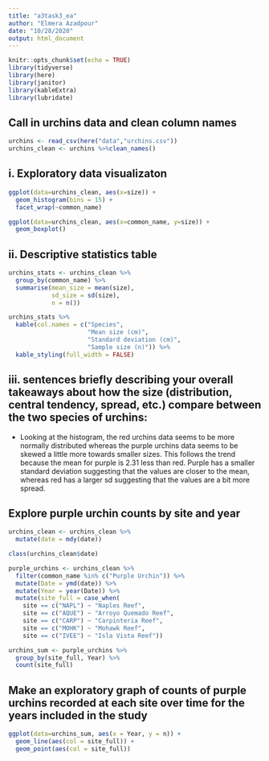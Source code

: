 ```yaml
---
title: "a3task3_ea"
author: "Elmera Azadpour"
date: "10/28/2020"
output: html_document
---
```


```r
knitr::opts_chunk$set(echo = TRUE)
library(tidyverse)
library(here)
library(janitor)
library(kableExtra)
library(lubridate)
```

## Call in urchins data and clean column names
```r
urchins <- read_csv(here("data","urchins.csv"))
urchins_clean <- urchins %>%clean_names()
```

## i. Exploratory data visualizaton
```r
ggplot(data=urchins_clean, aes(x=size)) +
  geom_histogram(bins = 15) +
  facet_wrap(~common_name)

ggplot(data=urchins_clean, aes(x=common_name, y=size)) +
  geom_boxplot()
```

## ii. Descriptive statistics table
```r
urchins_stats <- urchins_clean %>% 
  group_by(common_name) %>% 
  summarise(mean_size = mean(size), 
            sd_size = sd(size),
            n = n())

urchins_stats %>% 
  kable(col.names = c("Species",
                      "Mean size (cm)", 
                      "Standard deviation (cm)",
                      "Sample size (n)")) %>% 
  kable_styling(full_width = FALSE)
```

## iii. sentences briefly describing your overall takeaways about how the size (distribution, central tendency, spread, etc.) compare between the two species of urchins:
- Looking at the histogram, the red urchins data seems to be more normally distributed whereas the purple urchins data seems to be skewed a little more towards smaller sizes. This follows the trend because the mean for purple is 2.31 less than red. Purple has a smaller standard deviation suggesting that the values are closer to the mean, whereas red has a larger sd suggesting that the values are a bit more spread.

## Explore purple urchin counts by site and year
```r
urchins_clean <- urchins_clean %>% 
  mutate(date = mdy(date))

class(urchins_clean$date)

purple_urchins <- urchins_clean %>% 
  filter(common_name %in% c("Purple Urchin")) %>%
  mutate(Date = ymd(date)) %>% 
  mutate(Year = year(Date)) %>% 
  mutate(site_full = case_when(
    site == c("NAPL") ~ "Naples Reef", 
    site == c("AQUE") ~ "Arroyo Quemado Reef",
    site == c("CARP") ~ "Carpinteria Reef",
    site == c("MOHK") ~ "Mohawk Reef",
    site == c("IVEE") ~ "Isla Vista Reef"))

urchins_sum <- purple_urchins %>% 
  group_by(site_full, Year) %>% 
  count(site_full)
```


## Make an exploratory graph of counts of purple urchins recorded at each site over time for the years included in the study
```r
ggplot(data=urchins_sum, aes(x = Year, y = n)) + 
  geom_line(aes(col = site_full)) +
  geom_point(aes(col = site_full))
```

